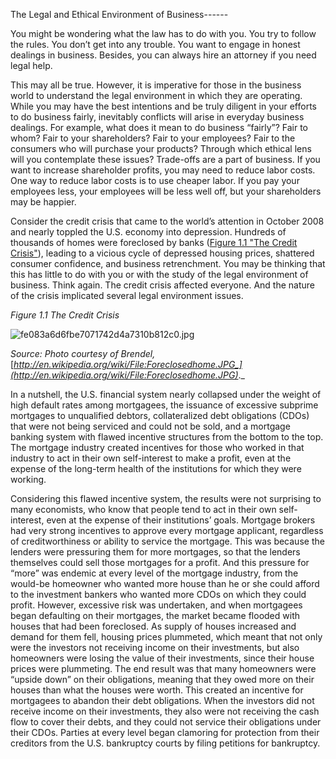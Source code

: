 The Legal and Ethical Environment of Business------<div className="content-chunk" data-subsection-id = "Introduction to Law">You might be wondering what the law has to do with you. You try to follow the rules. You don’t get into any trouble. You want to engage in honest dealings in business. Besides, you can always hire an attorney if you need legal help.

This may all be true. However, it is imperative for those in the business world to understand the legal environment in which they are operating. While you may have the best intentions and be truly diligent in your efforts to do business fairly, inevitably conflicts will arise in everyday business dealings. For example, what does it mean to do business “fairly”? Fair to whom? Fair to your shareholders? Fair to your employees? Fair to the consumers who will purchase your products? Through which ethical lens will you contemplate these issues? Trade-offs are a part of business. If you want to increase shareholder profits, you may need to reduce labor costs. One way to reduce labor costs is to use cheaper labor. If you pay your employees less, your employees will be less well off, but your shareholders may be happier.

Consider the credit crisis that came to the world’s attention in October 2008 and nearly toppled the U.S. economy into depression. Hundreds of thousands of homes were foreclosed by banks ([Figure 1.1 "The Credit Crisis"](https://saylordotorg.github.io/text_the-legal-and-ethical-environment-of-business/s04-introduction-to-law.html#lau-ch01_f01)), leading to a vicious cycle of depressed housing prices, shattered consumer confidence, and business retrenchment. You may be thinking that this has little to do with you or with the study of the legal environment of business. Think again. The credit crisis affected everyone. And the nature of the crisis implicated several legal environment issues.

_Figure 1.1 The Credit Crisis_

![fe083a6d6fbe7071742d4a7310b812c0.jpg](https://nbjrajrmujlgxmcvqsge.supabase.co/storage/v1/object/public/strapi/files/fe083a6d6fbe7071742d4a7310b812c0.jpg-ed8b7b50319428b934ee693b3a18bb07.jpg)

_Source: Photo courtesy of Brendel,_ [_http://en.wikipedia.org/wiki/File:Foreclosedhome.JPG_](http://en.wikipedia.org/wiki/File:Foreclosedhome.JPG)_._

In a nutshell, the U.S. financial system nearly collapsed under the weight of high default rates among mortgagees, the issuance of excessive subprime mortgages to unqualified debtors, collateralized debt obligations (CDOs) that were not being serviced and could not be sold, and a mortgage banking system with flawed incentive structures from the bottom to the top. The mortgage industry created incentives for those who worked in that industry to act in their own self-interest to make a profit, even at the expense of the long-term health of the institutions for which they were working.

Considering this flawed incentive system, the results were not surprising to many economists, who know that people tend to act in their own self-interest, even at the expense of their institutions’ goals. Mortgage brokers had very strong incentives to approve every mortgage applicant, regardless of creditworthiness or ability to service the mortgage. This was because the lenders were pressuring them for more mortgages, so that the lenders themselves could sell those mortgages for a profit. And this pressure for “more” was endemic at every level of the mortgage industry, from the would-be homeowner who wanted more house than he or she could afford to the investment bankers who wanted more CDOs on which they could profit. However, excessive risk was undertaken, and when mortgagees began defaulting on their mortgages, the market became flooded with houses that had been foreclosed. As supply of houses increased and demand for them fell, housing prices plummeted, which meant that not only were the investors not receiving income on their investments, but also homeowners were losing the value of their investments, since their house prices were plummeting. The end result was that many homeowners were “upside down” on their obligations, meaning that they owed more on their houses than what the houses were worth. This created an incentive for mortgagees to abandon their debt obligations. When the investors did not receive income on their investments, they also were not receiving the cash flow to cover their debts, and they could not service their obligations under their CDOs. Parties at every level began clamoring for protection from their creditors from the U.S. bankruptcy courts by filing petitions for bankruptcy.</div>